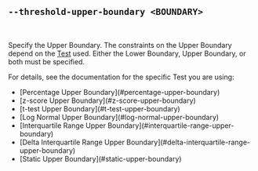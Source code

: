 ## `--threshold-upper-boundary <BOUNDARY>`

<br />

Specify the Upper Boundary.
The constraints on the Upper Boundary depend on the [Test][tests] used.
Either the Lower Boundary, Upper Boundary, or both must be specified.

For details, see the documentation for the specific Test you are using:

<ul>
  <li>[Percentage Upper Boundary](#percentage-upper-boundary)</li>
  <li>[z-score Upper Boundary](#z-score-upper-boundary)</li>
  <li>[t-test Upper Boundary](#t-test-upper-boundary)</li>
  <li>[Log Normal Upper Boundary](#log-normal-upper-boundary)</li>
  <li>[Interquartile Range Upper Boundary](#interquartile-range-upper-boundary)</li>
  <li>[Delta Interquartile Range Upper Boundary](#delta-interquartile-range-upper-boundary)</li>
  <li>[Static Upper Boundary](#static-upper-boundary)</li>
</ul>

[tests]: #--threshold-test-test
